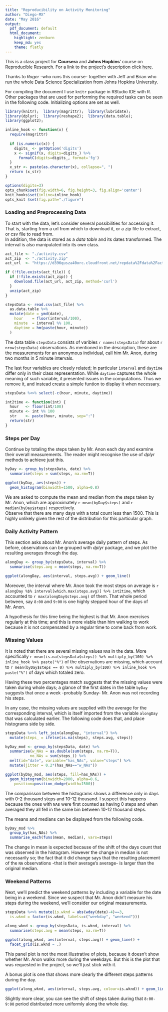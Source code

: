 ```yaml
---
title: "Reproducibility on Activity Monitoring"
author: "Diego-MX"
date: "May 2016"
output:
  pdf_document: default
  html_document:
    highlight: zenburn
    keep_md: yes
    theme: flatly
---
```


This is a class project for **Coursera** and **Johns Hopkins**' course on Reproducible Research.  For a link to the project's description click [here][1].  

Thanks to *Roger* -who runs this course- together with Jeff and Brian who run the whole Data Science Specialization from Johns Hopkins University. 

For compiling the document I use `knitr` package in RStudio IDE with R.  Other packages that are used for performing the required tasks can be seen in the following code. 
Initializing options are set as well. 

```r
library(knitr);  library(magrittr);  library(lubridate);
library(dplyr);  library(reshape2);  library(data.table);
library(ggplot2);  

inline_hook <- function(x) { 
  require(magrittr)
  
  if (is.numeric(x)) { 
    digits_ <- getOption('digits')
    x <- signif(x, digits=digits_) %>% 
      formatC(digits=digits_, format='fg')
  } 
  x_str <- paste(as.character(x), collapse=", ")
  return (x_str)
}

options(digits=3)
opts_chunk$set(fig.width=6, fig.height=3, fig.align='center')
knit_hooks$set(inline=inline_hook)
opts_knit $set(fig.path="./figure")
```

[1]: https://github.com/rdpeng/RepData_PeerAssessment1/blob/master/README.md "Project Description"


### Loading and Preprocessing Data

To start with the data, let's consider several possibilities for accessing it.  That is, starting from a url from which to download it, or a zip file to extract, or csv file to read from.  
In addition, the data is stored as a _data table_ and its dates transformed.  The interval is also manipulated into its own class. 

```r
act_file <- "./activity.csv"
act_zip  <- "./activity.zip"
act_url  <- "https://d396qusza40orc.cloudfront.net/repdata%2Fdata%2Factivity.zip"

if (!file.exists(act_file)) {
  if (!file.exists(act_zip)) {
    download.file(act_url, act_zip, method='curl')
  } 
  unzip(act_zip)
}

stepsData <- read.csv(act_file) %>% 
  as.data.table %>% 
  mutate(date = ymd(date),
    hour    = floor(interval/100),
    minute  = interval %% 100,
    daytime = hm(paste(hour, minute))
  )
```
 
The data table `stepsData` consists of varibles ``r names(stepsData)`` for about ``r nrow(stepsData)`` observations.  As mentioned in the description, these are the measurements for an anonymous individual, call him Mr. Anon, during two months in 5 minute intervals.  

The last four variables are closely related;  in particular `interval` and `daytime` differ only in their class representation.  While `daytime` captures the whole meaning of such variable, it presented issues in the computations.  Thus we remove it, and instead create a simple funtion to display it when necessary. 

```r
stepsData %<>% select(-c(hour, minute, daytime))

int2time <- function(int) { 
  hour   <- floor(int/100)
  minute <- int %% 100
  str    <- paste(hour, minute, sep=":")
  return(str)
}
```

### Steps per Day

Continue by totaling the steps taken by Mr. Anon each day and examine their overall measurements.  The reader might recognise the use of _dplyr_ methods to achieve just this. 
```r
byDay <- group_by(stepsData, date) %>% 
  summarise(steps = sum(steps, na.rm=T))

ggplot(byDay, aes(steps)) + 
  geom_histogram(binwidth=1500, alpha=0.8)
```

We are asked to compute the mean and median from the steps taken by Mr. Anon, which are approximately ``r mean(byDay$steps)`` and ``r median(byDay$steps)`` respectively.  
Observe that there are many days with a total count less than 1500.  This is highly unlikely given the rest of the distribution for this particular graph.   


### Daily Activity Pattern

This section asks about Mr. Anon's average daily pattern of steps.  As before, observations can be grouped with _dplyr_ package, and we plot the resulting averages through the day.  

```r
alongDay <- group_by(stepsData, interval) %>% 
  summarise(steps.avg = mean(steps, na.rm=T))

ggplot(alongDay, aes(interval, steps.avg)) + geom_line() 
```

Moreover, the interval where Mr. Anon took the most steps on average is ``r alongDay %$% interval[which.max(steps.avg)] %>% int2time``, which accounted to ``r max(alongDay$steps.avg)`` of them.  That whole period between, say `8:00` and `9:00` is one highly stepped hour of the days of Mr. Anon.  


A hypothesis for this time being the highest is that Mr. Anon exercises regularly at this time; and this is more viable than him walking to work because it is not compensated by a regular time to come back from work.  


### Missing Values

It is noted that there are several missing values `NA`s in the data.  More specifically ``r mean(is.na(stepsData$steps)) %>% multiply_by(100) %>% inline_hook %>% paste("%")`` of the observations are missing, which account to ``r mean(byDay$steps == 0) %>% multiply_by(100) %>% inline_hook %>% paste("%")`` of days which totaled zero.  

Having these two percentages match suggests that the missing values were taken during whole days; a glance of the first  dates in the table `byDay` suggests that once a week -probably Sunday- Mr. Anon was not recording his steps.  

In any case, the missing values are supplied with the average for the corresponding interval, which is itself imported from the variable `alongDay` that was calculated earlier.  The following code does that, and place histograms side by side. 

```r
stepsData %<>% left_join(alongDay, "interval") %>% 
  mutate(steps_ = ifelse(is.na(steps), steps.avg, steps))

byDay_mod <- group_by(stepsData, date) %>% 
  summarise(w_NAs = as.double(sum(steps, na.rm=T)), 
           no_NAs = sum(steps_)) %>% 
  melt(id="date", variable="has_NAs", value="steps") %>% 
  mutate(jitter = 0.2*(has_NAs=="w_NAs"))

ggplot(byDay_mod, aes(steps, fill=has_NAs)) + 
  geom_histogram(binwidth=2000, alpha=0.6, 
    position=position_dodge(width=1500))
```
  
The comparisson between the histograms shows a difference only in days with 0-2 thousand steps and 10-12 thousand.  I suspect this happens because the ones with `NA`s were first counted as having 0 steps and when averaged they all fell in the same bin between 10-12 thousand steps. 

The means and medians can be displayed from the following code. 
```r
byDay_mod %>% 
  group_by(has_NAs) %>% 
  summarise_each(funs(mean, median), vars=steps)
```

The change in mean is expected because of the shift of the days count that was observed in the histogram.  However the change in median is not necessarily so; the fact that it did change says that the resulting placement of the `NA` observations -that is their average's average- is larger than the original median.  


### Weekend Patterns

Next, we'll predict the weekend patterns by including a variable for the date being in a weekend.  Since we suspect that Mr. Anon didn't measure his steps during the weekend, we'll consider our original measurements.  

```r
stepsData %<>% mutate(is.wknd = abs(wday(date)-4)==3, 
  is.wknd = factor(is.wknd, labels=c("weekday", "weekend")))

along_wknd <- group_by(stepsData, is.wknd, interval) %>% 
  summarise(steps.avg = mean(steps, na.rm=T)) 

ggplot(along_wknd, aes(interval, steps.avg)) + geom_line() +
  facet_grid(is.wknd ~ .)
```

This panel plot is not the most illustrative of plots, because it doesn't show whether Mr. Anon walks more during the weekdays.  But this is the plot that was requested in the project, so we'll just stick with it.  

A bonus plot is one that shows more clearly the different steps patterns during the day.
```r
ggplot(along_wknd, aes(interval, steps.avg, colour=is.wknd)) + geom_line()
```
Slightly more clear, you can see the shift of steps taken during that `8:00-9:00` period distributed more uniformly along the whole day.   









